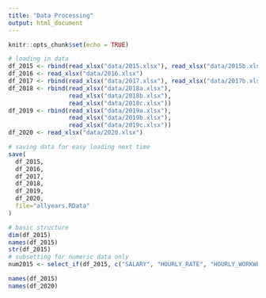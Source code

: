 ```yaml
---
title: "Data Processing"
output: html_document
---
```


```r
knitr::opts_chunk$set(echo = TRUE)
```

```r
# loading in data
df_2015 <- rbind(read_xlsx("data/2015.xlsx"), read_xlsx("data/2015b.xlsx"))
df_2016 <- read_xlsx("data/2016.xlsx")
df_2017 <- rbind(read_xlsx("data/2017.xlsx"), read_xlsx("data/2017b.xlsx"))
df_2018 <- rbind(read_xlsx("data/2018a.xlsx"),
                 read_xlsx("data/2018b.xlsx"),
                 read_xlsx("data/2018c.xlsx"))
df_2019 <- rbind(read_xlsx("data/2019a.xlsx"),
                 read_xlsx("data/2019b.xlsx"),
                 read_xlsx("data/2019c.xlsx"))
df_2020 <- read_xlsx("data/2020.xlsx")

# saving data for easy loading next time
save(
  df_2015,
  df_2016,
  df_2017,
  df_2018,
  df_2019,
  df_2020,
  file="allyears.RData"
)

# basic structure
dim(df_2015)
names(df_2015)
str(df_2015)
# subsetting for numeric data only
num2015 <- select_if(df_2015, c("SALARY", "HOURLY_RATE", "HOURLY_WORKWEEK", "AGE", "FAIR_PAY"))

names(df_2015)
names(df_2020)
```